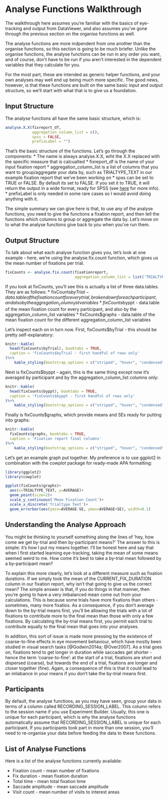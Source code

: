 
# Analyse Functions Walkthrough {#analyseWakthrough}

The walkthrough here assumes you're familiar with the basics of eye-tracking and output from DataViewer, and also assumes you've gone through the previous section on the organise functions as well.

The analyse functions are more indpendent from one another than the organise functions, so this section is going to be much briefer. Unlike the organise functions, the analyse functions can be run in any order you want, and of course, don't have to be run if you aren't interested in the dependent variables that they calculate for you.

For the most part, these are intended as generic helper functions, and your own analyses may well end up being much more specific. The good news, however, is that these functions are built on the same basic input and output structure, so we'll start with what that is to give us a foundation.

## Input Structure

The analyse functions all have the same basic structure, which is:

```r
analyse.X.X(fixreport_df, 
            aggregation_column_list = c(),
            spss = FALSE, 
            prefixLabel = "")
```

That's the basic structure of the functions. Let's go through the components:
* The name is always analyse.X.X, wiht the X.X replaced with the specific measure that is calcualted
* fixreport_df is the name of your input fixation report
* aggregation_column_list is a list of columns that you want to group/aggregate your data by, such as TRIALTYPE_TEXT in our example fixation report that we've been working on
* spss can be set to TRUE or FALSE. By default its set to FALSE. If you set it to TRUE, it will return the output in a wide format, ready for SPSS (see [here](https://www.theanalysisfactor.com/wide-and-long-data/) for more info). 
* prefixLabel is only needed in some rare cases so I would avoid doing anything with it.

The simple summary we can give here is that, to use any of the analyse functions, you need to give the functions a fixation report, and then tell the functions which columns to group or aggregate the data by. Let's move on to what the analyse functions give back to you when you've run them.

## Output Structure

To talk about what each analyse function gives you, let's look at one example - here, we're using the analyse.fix.count function, which gives us the mean number of fixations per trial.

``` r
fixCounts <- analyse.fix.count(fixationreport, 
                               aggregation_column_list = list('TRIALTYPE_TEXT'))
```

If you look at fixCounts, you'll see this is actually a list of three data.tables. They are as follows:
* fixCounts$byTrial - data.table of the fixation count for every trial, broken down for each participant, and also by the aggregation_column_list variables
* fixCounts$byppt - data.table of the mean fixation count for every participant, and also by the aggregation_column_list variables
* fixCounts$graphs - data.table of the mean fixation count for the different aggregation_column_list variables

Let's inspect each on in turn now. First, fixCounts$byTrial - this should be pretty self-explanatory:

```r
knitr::kable(
  head(fixCounts$byTrial), booktabs = TRUE, 
  caption = 'fixCounts$byTrial - first handful of rows only'
)%>%
    kable_styling(bootstrap_options = c("striped", "hover", "condensed", "responsive"), font_size = 9)
```

Next is fixCounts$byppt - again, this is the same thing except now it's averaged by participant and by the aggregation_column_list columns only:

```r
knitr::kable(
  head(fixCounts$byppt), booktabs = TRUE, 
  caption = 'fixCounts$byppt - first handful of rows only'
)%>%
    kable_styling(bootstrap_options = c("striped", "hover", "condensed", "responsive"), font_size = 9)
```

Finally is fixCounts$graphs, which provide means and SEs ready for putting into graphs:

```r
knitr::kable(
  fixCounts$graphs, booktabs = TRUE, 
  caption = 'Fixation report final columns'
)%>%
    kable_styling(bootstrap_options = c("striped", "hover", "condensed", "responsive"), font_size = 9)
```

Let's get an example graph put together. My preference is to use ggplot2 in combination with the cowplot package for ready-made APA formatting:

```r
library(ggplot2)
library(cowplot)

ggplot(fixCounts$graphs)+
  aes(x=TRIALTYPE_TEXT, y=AVERAGE)+
  geom_point(size=2)+
  scale_y_continuous('Mean Fixation Count')+
  scale_x_discrete('Trialtype Text')+
  geom_errorbar(aes(ymin=AVERAGE-SE, ymax=AVERAGE+SE), width=0.1)

```

## Understanding the Analyse Approach

You might be thinking to yourself something along the lines of 'hey, how come we get by-trial and then by-participant means?' The answer to this is simple: it's how I put my means together. I'll be honest here and say that when I first started learning eye-tracking, taking the mean of some means seemed weird to me. How come it's best to take a by-trial mean followed by a by-participant mean?

To explain this more clearly, let's look at a different measure such as fixation durations. If we simply took the mean of the CURRENT_FIX_DURATION column in our fixation report, why isn't that going to give us the correct mean? The simple answer is that, if you do things in that manner, then you're going to have a very imbalanced mean come out from your calculations. This is because some trials have more fixations than others - sometimes, many more fixatios. As a consequence, if you don't average down to the by-trial means first, you'll be allowing the trials with a lot of fixations to contribute more to the final mean than those with only a few fixations. By calculating the by-trial means first, you permit each trial to contribute equally to the final mean that goes into your analyses.

In addition, this sort of issue is made more pressing by the existence of coarse-to-fine effects in eye movement behaviour, which have mostly been studied in visual search tasks [@Godwin2014a; @Over2007]. As a trial goes on, fixations tend to get longer in duration while saccades get shorter - hence the term 'coarse-to-fine': at the start of a trial, fixations are short and dispersed (coarse), but towards the end of a trial, fixations are longer and closer together (fine). Again, a consequence of this is that it could lead to an imlabance in your means if you don't take the by-trial means first.

## Participants

By default, the analyse functions, as you may have seen, group your data in terms of a column called RECORDING_SESSION_LABEL. This column refers to the session name if you use Experiment Builder. Usually, this one is unique for each participant, which is why the analyse functions automatically assume that RECORDING_SESSION_LABEL is unique for each participant. If you participants took part in more than one session, you'll need to re-organise your data before feeding the data to these functions.

## List of Analyse Functions

Here is a list of the analyse functions currently available:

* Fixation count - mean number of fixations 
* Fix duration - mean fixation duration 
* Total time - mean total fixation time 
* Saccade amplitude - mean saccade amplitude 
* Visit count - mean number of visits to interest areas

